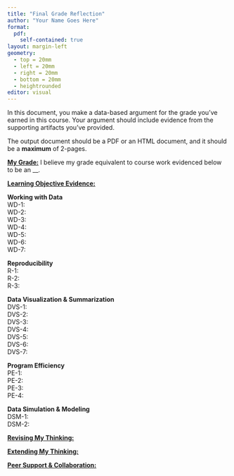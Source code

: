 ```yaml
---
title: "Final Grade Reflection"
author: "Your Name Goes Here"
format: 
  pdf: 
    self-contained: true
layout: margin-left
geometry:
  - top = 20mm
  - left = 20mm
  - right = 20mm
  - bottom = 20mm
  - heightrounded
editor: visual
---
```


In this document, you make a data-based argument for the grade you've earned in
this course. Your argument should include evidence from the supporting artifacts
you've provided.

The output document should be a PDF or an HTML document, and it should be a
**maximum** of 2-pages.

[**My Grade:**]{.underline} I believe my grade equivalent to course work
evidenced below to be an __.

[**Learning Objective Evidence:**]{.underline}

::: {layout-ncol="2" layout-align="left"}
**Working with Data**  
WD-1:  
WD-2:  
WD-3:  
WD-4:  
WD-5:  
WD-6:  
WD-7:  

**Reproducibility**  
R-1:  
R-2:  
R-3:  

**Data Visualization & Summarization**  
DVS-1:  
DVS-2:  
DVS-3:  
DVS-4:  
DVS-5:  
DVS-6:  
DVS-7:  

**Program Efficiency**  
PE-1:  
PE-2:  
PE-3:  
PE-4:  

**Data Simulation & Modeling**  
DSM-1:  
DSM-2:  
:::

[**Revising My Thinking:**]{.underline}


[**Extending My Thinking:**]{.underline}


[**Peer Support & Collaboration:**]{.underline}